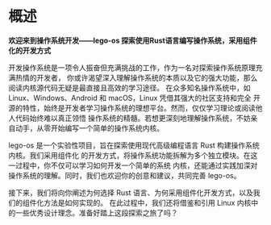 # 概述

**欢迎来到操作系统开发——lego-os 探索使用Rust语言编写操作系统，采用组件化的开发方式**

开发操作系统是一项令人振奋但充满挑战的工作，作为一名对探索操作系统原理充满热情的开发者，
你或许渴望深入理解操作系统的本质以及它的强大功能，那么阅读内核源代码无疑是最直接且高效的学习途径。
在众多知名操作系统中，如 Linux、Windows、Android 和 macOS，Linux 凭借其强大的社区支持和完全
开源的特性，始终是开发者学习操作系统的理想平台。然而，仅仅学习理论或阅读他人代码始终难以真正领悟
操作系统的精髓。若想更深刻地理解操作系统，不妨亲自动手，从零开始编写一个简单的操作系统内核。

lego-os 是一个实验性项目，旨在探索使用现代高级编程语言 Rust 构建操作系统内核。我们采用组件化
的开发方式，将操作系统功能拆解为多个独立模块。在这一过程中，你不仅可以学习如何开发一个简单的系统
内核，还能通过实践加深对操作系统的理解。同时，我们也欢迎你的创意和建议，共同完善 lego-os。

接下来，我们将向你阐述为何选择 Rust 语言、为何采用组件化开发方式，以及我们的组件化方法是如何实现的。
在此过程中，我们还将借鉴和引用 Linux 内核中的一些优秀设计理念。准备好踏上这段探索之旅了吗？

